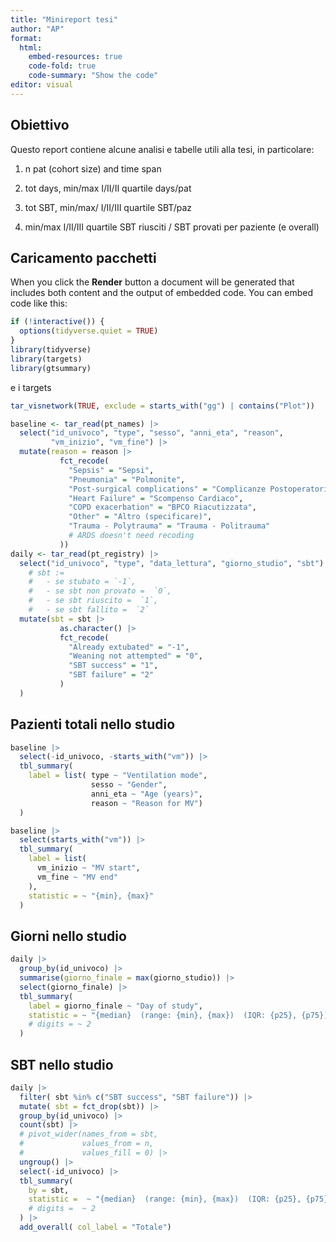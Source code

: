 ```yaml
---
title: "Minireport tesi"
author: "AP"
format:
  html:
    embed-resources: true
    code-fold: true
    code-summary: "Show the code"
editor: visual
---
```


## Obiettivo

Questo report contiene alcune analisi e tabelle utili alla tesi, in particolare:

1.  n pat (cohort size) and time span

2.  tot days, min/max I/II/II quartile days/pat

3.  tot SBT, min/max/ I/II/III quartile SBT/paz

4.  min/max I/II/III quartile SBT riusciti / SBT provati per paziente (e overall)

## Caricamento pacchetti

When you click the **Render** button a document will be generated that includes both content and the output of embedded code. You can embed code like this:

```r
if (!interactive()) {
  options(tidyverse.quiet = TRUE)
}
library(tidyverse)
library(targets)
library(gtsummary)
```

e i targets

```r
tar_visnetwork(TRUE, exclude = starts_with("gg") | contains("Plot"))
```

```r
baseline <- tar_read(pt_names) |>
  select("id_univoco", "type", "sesso", "anni_eta", "reason",
         "vm_inizio", "vm_fine") |>
  mutate(reason = reason |>
           fct_recode(
             "Sepsis" = "Sepsi",
             "Pneumonia" = "Polmonite",
             "Post-surgical complications" = "Complicanze Postoperatorie",
             "Heart Failure" = "Scompenso Cardiaco",
             "COPD exacerbation" = "BPCO Riacutizzata",
             "Other" = "Altro (specificare)",
             "Trauma - Polytrauma" = "Trauma - Politrauma"
             # ARDS doesn't need recoding
           ))
daily <- tar_read(pt_registry) |>
  select("id_univoco", "type", "data_lettura", "giorno_studio", "sbt") |>
    # sbt :=
    #   - se stubato = `-1`,
    #   - se sbt non provato =  `0`,
    #   - se sbt riuscito =  `1`,
    #   - se sbt fallito =  `2`
  mutate(sbt = sbt |>
           as.character() |>
           fct_recode(
             "Already extubated" = "-1",
             "Weaning not attempted" = "0",
             "SBT success" = "1",
             "SBT failure" = "2"
           )
  )
```

## Pazienti totali nello studio

```r
baseline |>
  select(-id_univoco, -starts_with("vm")) |>
  tbl_summary(
    label = list( type ~ "Ventilation mode",
                  sesso ~ "Gender",
                  anni_eta ~ "Age (years)",
                  reason ~ "Reason for MV")
  )
```

```r
baseline |>
  select(starts_with("vm")) |>
  tbl_summary(
    label = list(
      vm_inizio ~ "MV start",
      vm_fine ~ "MV end"
    ),
    statistic = ~ "{min}, {max}"
  )
```

## Giorni nello studio

```r
daily |>
  group_by(id_univoco) |>
  summarise(giorno_finale = max(giorno_studio)) |>
  select(giorno_finale) |>
  tbl_summary(
    label = giorno_finale ~ "Day of study",
    statistic = ~ "{median}  (range: {min}, {max})  (IQR: {p25}, {p75})",
    # digits = ~ 2
  )
```

## SBT nello studio

```r
daily |>
  filter( sbt %in% c("SBT success", "SBT failure")) |>
  mutate( sbt = fct_drop(sbt)) |>
  group_by(id_univoco) |>
  count(sbt) |>
  # pivot_wider(names_from = sbt,
  #             values_from = n,
  #             values_fill = 0) |>
  ungroup() |>
  select(-id_univoco) |>
  tbl_summary( 
    by = sbt,
    statistic =  ~ "{median}  (range: {min}, {max})  (IQR: {p25}, {p75})",
    # digits =  ~ 2
  ) |>
  add_overall( col_label = "Totale")
```
